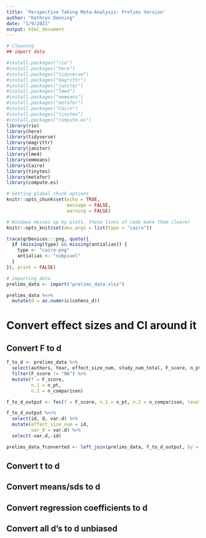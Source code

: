 ```yaml
---
title: 'Perspective Taking Meta-Analysis: Prelims Version'
author: "Kathryn Denning"
date: "1/9/2021"
output: html_document
---
```



```r
# Cleaning
## import data

#install.packages("rio")
#install.packages("here")
#install.packages("tidyverse")
#install.packages("magrittr")
#install.packages("janitor")
#install.packages("lme4")
#install.packages("emmeans")
#install.packages("metafor")
#install.packages("Cairo")
#install.packages("tinytex")
#install.packages("compute.es")
library(rio)
library(here)
library(tidyverse)
library(magrittr)
library(janitor)
library(lme4)
library(emmeans)
library(Cairo)
library(tinytex)
library(metafor)
library(compute.es)

# Setting global chunk options
knitr::opts_chunk$set(echo = TRUE,
                      message = FALSE,
                      warning = FALSE)

# Windows messes up my plots, these lines of code make them clearer
knitr::opts_knit$set(dev.args = list(type = "cairo"))

trace(grDevices:::png, quote({
  if (missing(type) && missing(antialias)) {
    type <- "cairo-png"
    antialias <- "subpixel"
  }
}), print = FALSE)

# importing data
prelims_data <- import("prelims_data.xlsx") 

prelims_data %<>% 
  mutate(d = as.numeric(cohens_d))
```

# Convert effect sizes and CI around it

## Convert F to d

```r
f_to_d <- prelims_data %>% 
  select(authors, Year, effect_size_num, study_num_total, F_score, n_pt, n_comparison) %>% 
  filter(F_score != "NA") %>% 
  mutate(f = F_score,
         n.1 = n_pt,
         n.2 = n_comparison)

f_to_d_output <- fes(f = F_score, n.1 = n_pt, n.2 = n_comparison, level = 95, id = effect_size_num, data = f_to_d) #function drops 95CI when producing table for some reason

f_to_d_output %<>% 
  select(id, d, var.d) %>% 
  mutate(effect_size_num = id,
         var_d = var.d) %>% 
  select(-var.d,-id)

prelims_data_fconverted <- left_join(prelims_data, f_to_d_output, by = "effect_size_num")
```

## Convert t to d
## Convert means/sds to d
## Convert regression coefficients to d
## Convert all d's to d unbiased